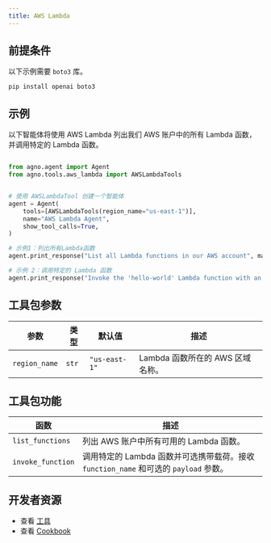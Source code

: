 ```yaml
---
title: AWS Lambda
---
```

## 前提条件

以下示例需要 `boto3` 库。

```shell
pip install openai boto3
```

## 示例

以下智能体将使用 AWS Lambda 列出我们 AWS 账户中的所有 Lambda 函数，并调用特定的 Lambda 函数。

```python cookbook/tools/aws_lambda_tools.py

from agno.agent import Agent
from agno.tools.aws_lambda import AWSLambdaTools


# 使用 AWSLambdaTool 创建一个智能体
agent = Agent(
    tools=[AWSLambdaTools(region_name="us-east-1")],
    name="AWS Lambda Agent",
    show_tool_calls=True,
)

# 示例1：列出所有Lambda函数
agent.print_response("List all Lambda functions in our AWS account", markdown=True)

# 示例 2：调用特定的 Lambda 函数
agent.print_response("Invoke the 'hello-world' Lambda function with an empty payload", markdown=True)
```

## 工具包参数

| 参数       | 类型   | 默认值       | 描述                                         |
| ---------- | ------ | ------------ | ------------------------------------------- |
| `region_name` | `str` | `"us-east-1"` | Lambda 函数所在的 AWS 区域名称。 |

## 工具包功能

| 函数          | 描述                                                                                                           |
| --------------- | -------------------------------------------------------------------------------------------------------------- |
| `list_functions`  | 列出 AWS 账户中所有可用的 Lambda 函数。                                                              |
| `invoke_function` | 调用特定的 Lambda 函数并可选携带载荷。接收 `function_name` 和可选的 `payload` 参数。 |

## 开发者资源

- 查看 [工具](https://github.com/agno-agi/agno/blob/main/libs/agno/agno/tools/aws_lambda.py)
- 查看 [Cookbook](https://github.com/agno-agi/agno/blob/main/cookbook/tools/aws_lambda_tools.py)